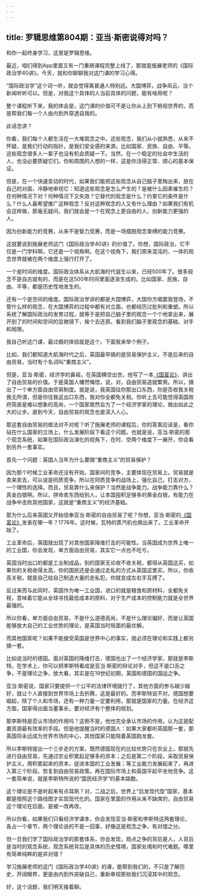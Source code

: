 ```yaml
---
---
---
```

title: 罗辑思维第804期：亚当·斯密说得对吗？
---

和你一起终身学习，这里是罗辑思维。

最近，咱们得到App里面又有一门重磅课程完整上线了，那就是施展老师的《国际政治学40讲》。今天，就和你聊聊我对这门课的学习心得。

“国际政治学”这个词一听，就会觉得离普通人特别远。大国博弈，战争风云，当个新闻听听可以。但是，对我这个具体的人当前具体的问题，能有啥用呢？

整个课程听下来，我的体会是，这门课的价值可不是让你从上到下俯视世界的，而是帮我们每一个人由内到外穿透自我的。

此话怎讲？

你看，我们每个人都生活在一大堆观念之中。这些观念，我们从小就熟悉，从来不怀疑，是我们行动的指针，是我们安全感的来源。比如国家、民族、自由、平等。这些观念很多人一辈子也没有机会质疑一下。当然，在一个稳定的社会中生活的人，也没必要质疑它们。你和周围的人想的一样，这是你活得正常、顺心的基本保证。

但是，在一个快速变动的时代，如果我们能把这些观念从自己脑子里掏出来，放在自己的对面，冷静地审视它：知道这些观念是怎么产生的？是被什么因素催生的？在何种情况下对？何种情况下又失效？它替代的观念是什么？约束它的条件是什么？什么人最希望推广这种观念？反对这种观念的人又有什么理由？如果我们有机会这样做，那毫无疑问，我们就会是一个在观念上更自由的人，创新能力更强的人。

因为创新能力的竞赛，从来不是智力竞赛，而是一场摆脱观念束缚的能力竞赛。

这就要说到施展老师这门《国际政治学40讲》的价值了。你想，国际政治，它不仅是一门学科啊，它还是一个视角啊。在这个视角下，我们原来混沌的、一体的观念世界就被在两个维度上强行打开了。

一个是时间的维度。国际政治体系从大航海时代诞生以来，已经500年了。很多观念不是自古就有的，而是在这500年时间里面逐渐生成的。比如国家、民族、自由、平等，都是历史性地发生的。

还有一个是空间的维度。国际政治学讲的都是大国博弈，大国你方唱罢我登场，不管什么样的观念，在大国博弈的过程中都有对立面，也都经历过批判和重塑。所以系统了解国际政治的发育过程，就等于是把自己脑子里的观念一个个地拿出来，展开到了的时间和空间的显微镜下，挨个去还原。看到我们脑子里观念的基础、对手和局限。

我自己听这门课，最过瘾的体验就是这个。下面我来举个例子。

比如，我们都知道大航海时代之后，英国最早搞的是贸易保护主义，不是后来的自由贸易，当时有个名词叫“重商主义”。

但是，亚当·斯密，经济学的鼻祖，在英国横空出世。他写了一本[《国富论》](yi/14)，讲出了自由贸易的价值。于是英国人幡然悔悟，说，对，自由贸易造就繁荣。所以，搞出了一个单方面自由贸易制度。就是说，我英国往你那出口东西，你是否收我关税我无所谓，但是你往我这出口东西，我对你全都免关税。你听上去可能觉得英国政府简直是难以想象的高尚，一个国家居然会为了一个经济学家的理论，做出如此之大的让步。直到今天，自由贸易的观念也是深入人心。

那这套自由贸易的做法对不对呢？听了施展老师的课程后，你的答案应该是，看你站在什么国家的立场上，什么发展阶段下看这个问题。也就是说，亚当·斯密的那个观念系统，如果在国际政治演化的视角下，在时、空两个维度下一展开，你会看到另外一套事实。

首先一个问题：英国人当年为什么要搞“重商主义”的贸易保护？

因为那个时候工业革命还没有开始，国家间的竞争，主要体现在贸易上。贸易就是卖来卖去，可以说是同质竞争。所以在同质竞争的战场上，强化自己，打击对方，一个理性的选择。而且，贸易靠什么来保护？当然是战争能力。战争能力靠什么？真金白银啊。所以，拼命卖东西给别人，让本国囤积足够多的黄金白银，有能力在战争中击败其他国家，这就是“重商主义”的经济基础。

那为什么后来英国又开始信奉亚当·斯密的自由贸易了呢？你想，亚当·斯密的[《国富论》](yi/14)发表在哪一年？1776年。这时候，瓦特的蒸汽机也搞出来了。工业革命开始了。

工业革命后，英国就出现了对其他国家降维打击的可能性。当英国成为世界上唯一的工业国，你会发现，单方面自由贸易，其实它一点也不吃亏。

英国当时出口的都是工业制成品，别的国家无论收不收关税，都得从英国这买，如果你的关税收得太高，你的国民还是会通过走私的方式从英国这里买。所以，你收高关税，就是自己给自己制造大量的走私犯，你就变成左右手互搏了。

反过来而与此同时，英国作为唯一工业国，进口的就是粮食和原材料，全都免关税，意味着它能从全球寻找最低成本的原料，对于生产成本的控制能力就是全世界最强的。

所以你看，单方面自由贸易，不是什么道德高尚，不是什么理论偏好，而是让英国能够放大自己的工业优势的理论，是英国当时局面的最优解。

而其他国家呢？如果不能接受英国是世界中心的事实，就必须在理论和实践上都另搞一套。

比如说当时的德国。面对英国的降维打击，德国也出了一个经济学家，那就是李斯特。在学术上，你可以把李斯特看成是亚当·斯密的辩论对手，但这不是口舌之争，不是理论之争，放大看，其实是在19世纪初期，英国和德国的国运之争。

亚当·斯密说，国家只要提供一个公平的法律环境就行了，其他方面的参与越少越好，就让个人直接到世界市场上去折腾，这是最好的。而李斯特说不对，德国想要崛起，除了个人和市场，还有一种力量一定要利用，那就是国家的力量。在经济这方面，国家得出面当董事长，要对经济有个整体的规划。

那李斯特是否认市场的作用吗？这倒不是，他也完全承认市场的作用，认为这是配置资源最有效率的手段。但是他提醒当时的德国人：如果大家都听英国那一套，那英国将永远成为世界市场的中心，其他国家只能陪着英国跑龙套。

所以李斯特提出一个三步走的方案，既然德国现在的比较优势只在农业上，那就先进行自由贸易，先通过农业积累起足够多的资本；之后是第二个阶段，采取贸易保护主义，用积累起来的资本，促进本国的工业发展；等工业能力发展起来了，再进入第三个阶段，恢复到自由贸易政策。再在国际市场上和英国平起平坐地竞争。这一套简单说，就是李斯特所说的“国民经济学”的基本路数。

这个理论是不是听起来有点耳熟？对，二战之后，世界上“后发现代型”国家，基本都是按照这个路线图才实现现代化的。国家在里面的作用从来不缺席的，自由贸易这个理论在后面，是被一改再改。

所以你看，如果我们只看经济学课本，你会发现亚当·斯密和李斯特这两套理论，各占一个章节，两个理论说的不是一回事，好像这是观念之争，有对错之分。

但一旦我们学了国际政治学的那套体系，你会发现，观点之争的背后是人，人背后是当时的观念系统，观念系统背后是具体的历史情境，国家处境和时代难题。哪里有简单纯粹的是非对错？

学习施展老师的这门《国际政治学40讲》的课，能帮到我们的，不只是了解历史，开阔眼界，更是由内到外突破自己，重新审视那些我们沉浸其中的观念。

好，这个话题，我们明天接着聊。

